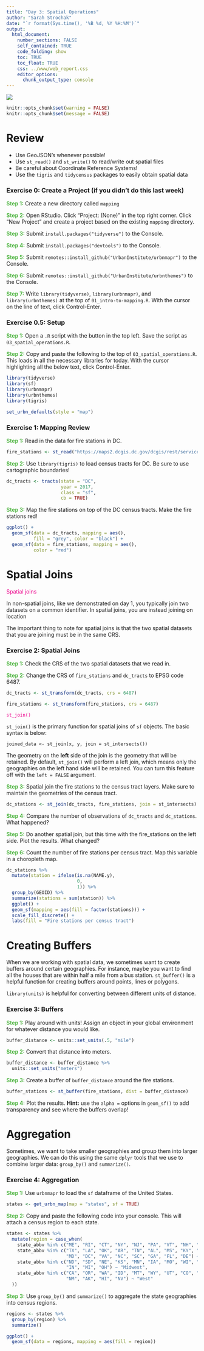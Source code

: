 ```yaml
---
title: "Day 3: Spatial Operations"
author: "Sarah Strochak"
date: "`r format(Sys.time(), '%B %d, %Y %H:%M')`"
output:
  html_document:
    number_sections: FALSE
    self_contained: TRUE
    code_folding: show
    toc: TRUE
    toc_float: TRUE
    css: ../www/web_report.css
    editor_options:
      chunk_output_type: console
---
```


  

<style>
@import url('https://fonts.googleapis.com/css?family=Lato&display=swap');
</style>

<link rel="stylesheet" href="//fonts.googleapis.com/css?family=Lato" />

![](../www/images/urban-institute-logo.png)


```r
knitr::opts_chunk$set(warning = FALSE)
knitr::opts_chunk$set(message = FALSE)
```


# Review 

* Use GeoJSON's whenever possible!
* Use `st_read()` and `st_write()` to read/write out spatial files
* Be careful about Coordinate Reference Systems!
* Use the `tigris` and `tidycensus` packages to easily obtain spatial data

### Exercise 0: Create a Project (if you didn't do this last week)

<font color="#55b748">**Step 1:**</font> Create a new directory called `mapping`

<font color="#55b748">**Step 2:**</font> Open RStudio. Click "Project: (None)" in the top right corner. Click "New Project" and create a project based on the existing `mapping` directory.

<font color="#55b748">**Step 3:**</font> Submit `install.packages("tidyverse")` to the Console.

<font color="#55b748">**Step 4:**</font> Submit `install.packages("devtools")` to the Console.

<font color="#55b748">**Step 5:**</font> Submit `remotes::install_github("UrbanInstitute/urbnmapr")` to the Console.

<font color="#55b748">**Step 6:**</font> Submit `remotes::install_github("UrbanInstitute/urbnthemes")` to the Console.

<font color="#55b748">**Step 7:**</font> Write `library(tidyverse)`, `library(urbnmapr)`, and `library(urbnthemes)` at the top of `01_intro-to-mapping.R`. With the cursor on the line of text, click Control-Enter.

### Exercise 0.5: Setup
<font color="#55b748">**Step 1:**</font> Open a `.R` script with the button in the top left. Save the script as `03_spatial_operations.R`.

<font color="#55b748">**Step 2:**</font> Copy and paste the following to the top of `03_spatial_operations.R`. This loads in all the necessary libraries for today. With the cursor highlighting all the below text, click Control-Enter.

```r

library(tidyverse)
library(sf)
library(urbnmapr)
library(urbnthemes)
library(tigris)

set_urbn_defaults(style = "map")
```

### Exercise 1: Mapping Review

<font color="#55b748">**Step 1:**</font> Read in the data for fire stations in DC.

```r
fire_stations <- st_read("https://maps2.dcgis.dc.gov/dcgis/rest/services/DCGIS_DATA/Public_Safety_WebMercator/MapServer/6/query?where=1%3D1&outFields=NAME,ADDRESS,TRUCK,AMBULANCE&outSR=4326&f=geojson")
```

<font color="#55b748">**Step 2:**</font> Use `library(tigris)` to load census tracts for DC. Be sure to use cartographic boundaries!

```r

dc_tracts <- tracts(state = "DC",
                    year = 2017,
                    class = "sf",
                    cb = TRUE)

```

<font color="#55b748">**Step 3:**</font> Map the fire stations on top of the DC census tracts. Make the fire stations red!

```r

ggplot() +
  geom_sf(data = dc_tracts, mapping = aes(),
          fill = "grey", color = "black") +
  geom_sf(data = fire_stations, mapping = aes(),
          color = "red")

```

# Spatial Joins
<font color="#ec008b"> Spatial joins </font>

In non-spatial joins, like we demonstrated on day 1, you typically join two datasets on a common identifier. In spatial joins, you are instead joining on location

The important thing to note for spatial joins is that the two spatial datasets that you are joining must be in the same CRS. 

### Exercise 2: Spatial Joins

<font color="#55b748">**Step 1:**</font> Check the CRS of the two spatial datasets that we read in.

<font color="#55b748">**Step 2:**</font> Change the CRS of `fire_stations` and `dc_tracts` to EPSG code 6487.

```r

dc_tracts <- st_transform(dc_tracts, crs = 6487)

fire_stations <- st_transform(fire_stations, crs = 6487)

```

<font color="#ec008b"> `st_join()` </font>

`st_join()` is the primary function for spatial joins of `sf` objects. The basic syntax is below:

```
joined_data <- st_join(x, y, join = st_intersects())
```
The geometry on the **left** side of the join is the geometry that will be retained. By default, `st_join()` will perform a left join, which means only the geographies on the left hand side will be retained. You can turn this feature off with the `left = FALSE` argument.

<font color="#55b748">**Step 3:**</font> Spatial join the fire stations to the census tract layers. Make sure to maintain the geometries of the census tract.

```r

dc_stations <- st_join(dc_tracts, fire_stations, join = st_intersects)

```

<font color="#55b748">**Step 4:**</font> Compare the number of observations of `dc_tracts` and `dc_stations`. What happened?

<font color="#55b748">**Step 5:**</font> Do another spatial join, but this time with the fire_stations on the left side. Plot the results. What changed?

<font color="#55b748">**Step 6:**</font> Count the number of fire stations per census tract. Map this variable in a choropleth map.

```r

dc_stations %>% 
  mutate(station = ifelse(is.na(NAME.y),
                          0,
                          1)) %>% 
  group_by(GEOID) %>% 
  summarize(stations = sum(station)) %>% 
  ggplot() +
  geom_sf(mapping = aes(fill = factor(stations))) +
  scale_fill_discrete() +
  labs(fill = "Fire stations per census tract")

```

# Creating Buffers

When we are working with spatial data, we sometimes want to create buffers around certain geographies. For instance, maybe you want to find all the houses that are within half a mile from a bus station. `st_buffer()` is a helpful function for creating buffers around points, lines or polygons.

`library(units)` is helpful for converting between different units of distance.

### Exercise 3: Buffers

<font color="#55b748">**Step 1:**</font> Play around with units! Assign an object in your global environment for whatever distance you would like.

```r

buffer_distance <- units::set_units(.5, "mile")

```

<font color="#55b748">**Step 2:**</font> Convert that distance into meters.

```r

buffer_distance <- buffer_distance %>% 
  units::set_units("meters")

```

<font color="#55b748">**Step 3:**</font> Create a buffer of `buffer_distance` around the fire stations.

```r

buffer_stations <- st_buffer(fire_stations, dist = buffer_distance)

```

<font color="#55b748">**Step 4:**</font> Plot the results. **Hint:** use the `alpha = ` options in `geom_sf()` to add transparency and see where the buffers overlap!


# Aggregation

Sometimes, we want to take smaller geographies and group them into larger geographies. We can do this using the same `dplyr` tools that we use to combine larger data: `group_by()` and `summarize()`. 

### Exercise 4: Aggregation

<font color="#55b748">**Step 1:**</font> Use `urbnmapr` to load the `sf` dataframe of the United States.

```r

states <- get_urbn_map(map = "states", sf = TRUE)

```

<font color="#55b748">**Step 2:**</font> Copy and paste the following code into your console. This will attach a census region to each state.

```r

states <- states %>% 
  mutate(region = case_when(
    state_abbv %in% c("ME", "RI", "CT", "NY", "NJ", "PA", "VT", "NH", "MA") ~ "Northeast",
    state_abbv %in% c("TX", "LA", "OK", "AR", "TN", "AL", "MS", "KY", "WV",
                      "MD", "DC", "VA", "NC", "SC", "GA", "FL", "DE") ~ "South",
    state_abbv %in% c("ND", "SD", "NE", "KS", "MN", "IA", "MO", "WI", "IL",
                      "IN", "MI", "OH") ~ "Midwest",
    state_abbv %in% c("CA", "OR", "WA", "ID", "MT", "WY", "UT", "CO", "AZ", 
                      "NM", "AK", "HI", "NV") ~ "West"
  ))

```

<font color="#55b748">**Step 3:**</font> Use `group_by()` and `summarize()` to aggregate the state geographies into census regions.

```r

regions <- states %>% 
  group_by(region) %>% 
  summarize()

ggplot() +
  geom_sf(data = regions, mapping = aes(fill = region))

```


